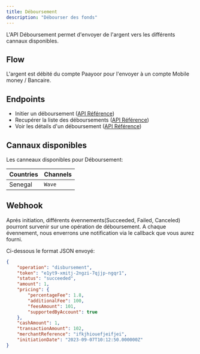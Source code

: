 ```yaml
---
title: Déboursement
description: "Débourser des fonds"
---
```


L'API Déboursement permet d'envoyer de l'argent vers les différents cannaux disponibles.

## Flow

L'argent est débité du compte Paayoor pour l'envoyer à un compte Mobile money / Bancaire.

## Endpoints

- Initier un déboursement ([API Référence](https://auth.paayoor.com/register))
- Recupérer la liste des déboursements ([API Référence](https://auth.paayoor.com/register))
- Voir les détails d'un déboursement ([API Référence](https://auth.paayoor.com/register))

## Cannaux disponibles

Les canneaux disponibles pour Déboursement:

| Countries | Channels         |
| --------- | ---------------- |
| Senegal   | `Wave`           |

## Webhook

Aprés initiation, différents évennements(Succeeded, Failed, Canceled) pourront survenir sur une opération de déboursement. 
A chaque évennement, nous enverrons une notification via le callback que vous aurez fourni.

Ci-dessous le format JSON envoyé:

```json
{
    "operation": "disbursement",
    "token": "e1yt9-xmitj-2ngzi-7qjjp-ngqr1",
    "status": "succeeded",
    "amount": 1,
    "pricing": {
        "percentageFee": 1.8,
        "additionalFee": 100,
        "feesAmount": 101,
        "supportedByAccount": true
    },
    "cashAmount": 1,
    "transactionAmount": 102,
    "merchantReference": "ifkjhiouefjeifjei",
    "initiationDate": "2023-09-07T10:12:50.000000Z"
}
```

